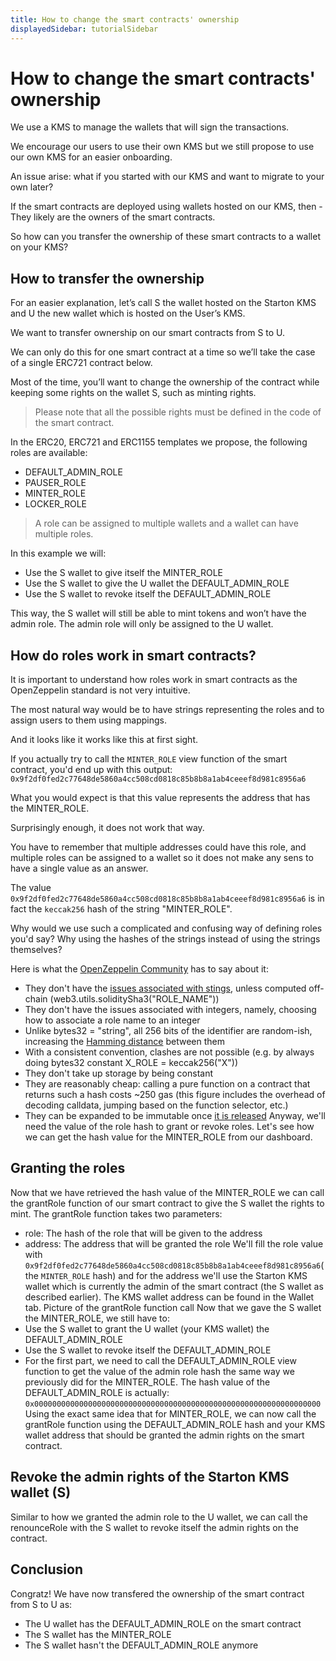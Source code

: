 ```yaml
---
title: How to change the smart contracts' ownership
displayedSidebar: tutorialSidebar
---
```


# How to change the smart contracts' ownership

We use a KMS to manage the wallets that will sign the transactions.

We encourage our users to use their own KMS but we still propose to use our own KMS for an easier onboarding.

An issue arise: what if you started with our KMS and want to migrate to your own later?

If the smart contracts are deployed using wallets hosted on our KMS, then - They likely are the owners of the smart contracts.

So how can you transfer the ownership of these smart contracts to a wallet on your KMS?

## How to transfer the ownership

For an easier explanation, let’s call S the wallet hosted on the Starton KMS and U the new wallet which is hosted on the User’s KMS.

We want to transfer ownership on our smart contracts from S to U.

We can only do this for one smart contract at a time so we’ll take the case of a single ERC721 contract below.

Most of the time, you’ll want to change the ownership of the contract while keeping some rights on the wallet S, such as minting rights.

> Please note that all the possible rights must be defined in the code of the smart contract.

In the ERC20, ERC721 and ERC1155 templates we propose, the following roles are available:

-   DEFAULT_ADMIN_ROLE
-   PAUSER_ROLE
-   MINTER_ROLE
-   LOCKER_ROLE

> A role can be assigned to multiple wallets and a wallet can have multiple roles.

In this example we will:

-   Use the S wallet to give itself the MINTER_ROLE
-   Use the S wallet to give the U wallet the DEFAULT_ADMIN_ROLE
-   Use the S wallet to revoke itself the DEFAULT_ADMIN_ROLE

This way, the S wallet will still be able to mint tokens and won’t have the admin role.
The admin role will only be assigned to the U wallet.

## How do roles work in smart contracts?

It is important to understand how roles work in smart contracts as the OpenZeppelin standard is not very intuitive.

The most natural way would be to have strings representing the roles and to assign users to them using mappings.

And it looks like it works like this at first sight.

If you actually try to call the `MINTER_ROLE` view function of the smart contract, you'd end up with this output: `0x9f2df0fed2c77648de5860a4cc508cd0818c85b8b8a1ab4ceeef8d981c8956a6`

What you would expect is that this value represents the address that has the MINTER_ROLE.

Surprisingly enough, it does not work that way.

You have to remember that multiple addresses could have this role, and multiple roles can be assigned to a wallet so it does not make any sens to have a single value as an answer.

The value `0x9f2df0fed2c77648de5860a4cc508cd0818c85b8b8a1ab4ceeef8d981c8956a6` is in fact the `keccak256` hash of the string "MINTER_ROLE".

Why would we use such a complicated and confusing way of defining roles you'd say? Why using the hashes of the strings instead of using the strings themselves?

Here is what the [OpenZeppelin Community](https://forum.openzeppelin.com/t/redesigning-access-control-for-the-openzeppelin-contracts/2177) has to say about it:

-   They don't have the [issues associated with stings](https://github.com/OpenZeppelin/openzeppelin-contracts/issues/1090), unless computed off-chain (web3.utils.soliditySha3("ROLE_NAME"))
-   They don't have the issues associated with integers, namely, choosing how to associate a role name to an integer
-   Unlike bytes32 = "string", all 256 bits of the identifier are random-ish, increasing the [Hamming distance](https://en.wikipedia.org/wiki/Hamming_distance) between them
-   With a consistent convention, clashes are not possible (e.g. by always doing bytes32 constant X_ROLE = keccak256("X"))
-   They don't take up storage by being constant
-   They are reasonably cheap: calling a pure function on a contract that returns such a hash costs ~250 gas (this figure includes the overhead of decoding calldata, jumping based on the function selector, etc.)
-   They can be expanded to be immutable once ​[it is released](https://github.com/ethereum/solidity/issues/3835)
    Anyway, we'll need the value of the role hash to grant or revoke roles.
    Let's see how we can get the hash value for the MINTER_ROLE from our dashboard.

## Granting the roles

Now that we have retrieved the hash value of the MINTER_ROLE we can call the grantRole function of our smart contract to give the S wallet the rights to mint.
The grantRole function takes two parameters:

-   role: The hash of the role that will be given to the address
-   address: The address that will be granted the role
    We'll fill the role value with `0x9f2df0fed2c77648de5860a4cc508cd0818c85b8b8a1ab4ceeef8d981c8956a6`(the `MINTER_ROLE` hash) and for the address we'll use the Starton KMS wallet which is currently the admin of the smart contract (the S wallet as described earlier).
    The KMS wallet address can be found in the Wallet tab.
    Picture of the grantRole function call
    Now that we gave the S wallet the MINTER_ROLE, we still have to:
-   Use the S wallet to grant the U wallet (your KMS wallet) the DEFAULT_ADMIN_ROLE
-   Use the S wallet to revoke itself the DEFAULT_ADMIN_ROLE
-   For the first part, we need to call the DEFAULT_ADMIN_ROLE view function to get the value of the admin role hash the same way we previously did for the MINTER_ROLE.
    The hash value of the DEFAULT_ADMIN_ROLE is actually: `0x0000000000000000000000000000000000000000000000000000000000000000`
    Using the exact same idea that for MINTER_ROLE, we can now call the grantRole function using the DEFAULT_ADMIN_ROLE hash and your KMS wallet address that should be granted the admin rights on the smart contract.

## Revoke the admin rights of the Starton KMS wallet (S)

Similar to how we granted the admin role to the U wallet, we can call the renounceRole with the S wallet to revoke itself the admin rights on the contract.

## Conclusion

Congratz! We have now transfered the ownership of the smart contract from S to U as:

-   The U wallet has the DEFAULT_ADMIN_ROLE on the smart contract
-   The S wallet has the MINTER_ROLE
-   The S wallet hasn't the DEFAULT_ADMIN_ROLE anymore
    ​
